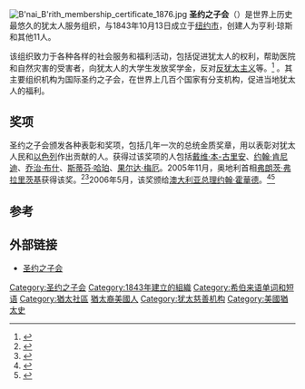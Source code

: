 [[File:B'nai_B'rith_membership_certificate_1876.jpg|thumb]]
'''圣约之子会'''（{{lang-he|בני ברית}}）是世界上历史最悠久的犹太人服务组织，与1843年10月13日成立于[[纽约市|纽约市]]，创建人为亨利·琼斯和其他11人。 

该组织致力于各种各样的社会服务和福利活动，包括促进犹太人的权利，帮助医院和自然灾害的受害者，向犹太人的大学生发放奖学金，反对[[反犹太主义|反犹太主义]]等。<ref name=BB>{{Cite web |url=http://www.bnaibrith.org/about_us/bbi_roots.cfm |title=The History of B'nai B'rith |accessdate=2009-08-21 |archive-date=2009-09-10 |archive-url=https://web.archive.org/web/20090910044919/http://www.bnaibrith.org/about_us/bbi_roots.cfm |dead-url=no }}</ref> 。其主要组织机构为国际圣约之子会，在世界上几百个国家有分支机构，促进当地犹太人的福利。

== 奖项 ==
圣约之子会颁发各种表彰和奖项，包括几年一次的总统金质奖章，用以表彰对犹太人民和[[以色列|以色列]]作出贡献的人。获得过该奖项的人包括[[戴维·本-古里安|戴维·本-古里安]]、[[约翰·肯尼迪|约翰·肯尼迪]]、[[乔治·布什|乔治·布什]]、[[斯蒂芬·哈珀|斯蒂芬·哈珀]]、[[果尔达·梅厄|果尔达·梅厄]]。2005年11月，奥地利首相[[弗朗茨·弗拉里茨基|弗朗茨·弗拉里茨基]]获得该奖。<ref>{{Cite web |url=http://oe1.orf.at/inforadio/58058.html?filter=1 |title=oe1.ORF.at / News |accessdate=2009-08-21 |archive-date=2007-03-06 |archive-url=https://web.archive.org/web/20070306061922/http://oe1.orf.at/inforadio/58058.html?filter=1 |dead-url=no }}</ref><ref>{{Cite web |url=http://oe1.orf.at/inforadio/58060.html?filter=3 |title=oe1.ORF.at / Bnai B´rith-Medaille für Altkanzler Vranitzky |accessdate=2009-08-21 |archive-date=2007-03-06 |archive-url=https://web.archive.org/web/20070306061822/http://oe1.orf.at/inforadio/58060.html?filter=3 |dead-url=no }}</ref>2006年5月，该奖颁给[[澳大利亚总理|澳大利亚总理]][[约翰·霍華德|约翰·霍華德]]。<ref>{{Cite web |url=http://www.bnaibrith.org.au/newsletterPopup.asp?NewsletterID=70 |title=B'nai B'rith Australia / NZ |accessdate=2009-08-21 |archive-date=2006-08-19 |archive-url=https://web.archive.org/web/20060819031400/http://www.bnaibrith.org.au/newsletterPopup.asp?NewsletterID=70 |dead-url=no }}</ref><ref>{{Cite web |url=http://bnaibrith.org/pubs/pr/05172006_johnhoward.cfm |title=B'nai B'rith Award Ceremony Honors Australian Prime Minister John Howard |accessdate=2009-08-21 |archive-date=2006-06-14 |archive-url=https://web.archive.org/web/20060614052050/http://bnaibrith.org/pubs/pr/05172006_johnhoward.cfm |dead-url=no }}</ref>

== 参考 ==
{{reflist}}

== 外部链接 ==
* [http://www.bnaibrith.org/ 圣约之子会]{{Wayback|url=http://www.bnaibrith.org/ |date=20090921055840 }}

{{Authority control}}
[[Category:圣约之子会|Category:圣约之子会]]
[[Category:1843年建立的組織|Category:1843年建立的組織]]
[[Category:希伯来语单词和短语|Category:希伯来语单词和短语]]
[[Category:猶太社區|Category:猶太社區]]
[[Category:猶太裔美國人|]]
[[Category:犹太慈善机构|Category:犹太慈善机构]]
[[Category:美國猶太史|Category:美國猶太史]]